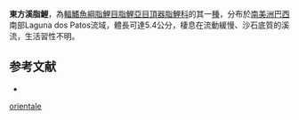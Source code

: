 {{Speciesbox
| status = NE
| status_system = IUCN3.1
| genus = Characidium
| species = orientale
| authority = Buckup & Reis, 1997
| synonyms = 
}}
'''東方溪脂鯉'''，為[[輻鰭魚綱|輻鰭魚綱]][[脂鯉目|脂鯉目]][[脂鯉亞目|脂鯉亞目]][[頂器脂鯉科|頂器脂鯉科]]的其一[[種|種]]，分布於[[南美洲|南美洲]][[巴西|巴西]]南部Laguna dos Patos流域，體長可達5.4公分，棲息在流動緩慢、沙石底質的溪流，生活習性不明。

==参考文献==
{{refbegin}}
*{{FishBase_species|genus=Characidium|species=orientale|year=2013|month=9}}
{{refend}}
{{Taxonbar|from=Q6421762}}

[[Category:溪脂鯉屬|orientale]]
